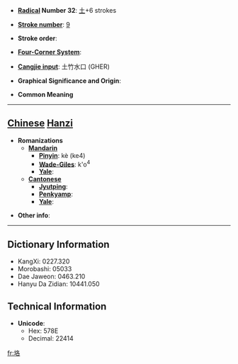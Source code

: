 * '''[[Wiktionary:Chinese radical index| Radical]] Number 32''': [[Wiktionary:Chinese radical index 土|土]]+6 strokes

* '''[[Wiktionary:Chinese total strokes index|Stroke number]]''': [[Wiktionary:Chinese total strokes index 9|9]]

* '''Stroke order''': 

* '''[[Wiktionary:Chinese four corner index|Four-Corner System]]''': 

* '''[[Wiktionary:Chinese Cangjie index|Cangjie input]]''': 土竹水口 (GHER)

* '''Graphical Significance and Origin''': 

* '''Common Meaning'''

----

== [[Chinese]] [[Hanzi]] ==

* '''Romanizations'''
** '''[[Mandarin]]'''
*** '''[[Pinyin]]''': kè (ke4)
*** '''[[Wade-Giles]]''': k'o<sup>4</sup>
*** '''[[Yale]]''': 
** '''[[Cantonese]]'''
*** '''[[Jyutping]]''':
*** '''[[Penkyamp]]''': 
*** '''[[Yale]]''': 

* '''Other info''': 

----

== Dictionary Information ==

* KangXi: 0227.320
* Morobashi: 05033
* Dae Jaweon: 0463.210
* Hanyu Da Zidian: 10441.050

== Technical Information ==

* '''Unicode''':
** Hex: 578E
** Decimal: 22414

[[fr:垎]]